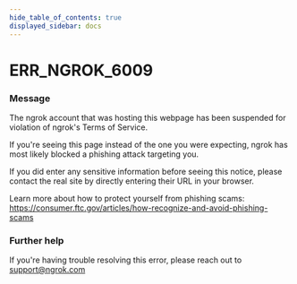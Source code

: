 ```yaml
---
hide_table_of_contents: true
displayed_sidebar: docs
---
```



# ERR_NGROK_6009

### Message
The ngrok account that was hosting this webpage has been suspended for violation of ngrok's Terms of Service.

If you're seeing this page instead of the one you were expecting, ngrok has most likely blocked a phishing attack targeting you.

If you did enter any sensitive information before seeing this notice, please contact the real site by directly entering their URL in your browser.

Learn more about how to protect yourself from phishing scams:
https://consumer.ftc.gov/articles/how-recognize-and-avoid-phishing-scams

<ErrorDetails error='err_ngrok_6009' />


### Further help
If you're having trouble resolving this error, please reach out to [support@ngrok.com](mailto:support@ngrok.com?subject=Help%20with%20ERR_NGROK_6009)

